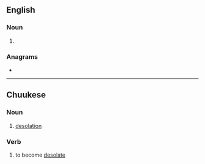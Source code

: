 ==English==

===Noun===
{{head|en|noun plural form}}

# {{plural of|tataki|lang=en}}

===Anagrams===
* {{anagrams|en|astatki}}

----

==Chuukese==

===Noun===
{{head|chk|noun}}

# [[desolation]]

===Verb===
{{head|chk|verb}}

# to become [[desolate]]